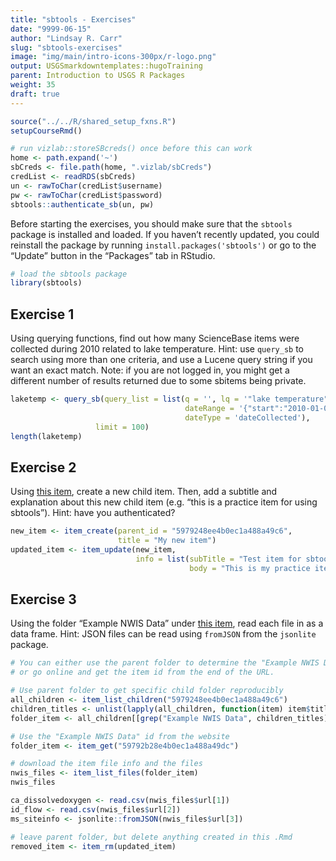 ```yaml
---
title: "sbtools - Exercises"
date: "9999-06-15"
author: "Lindsay R. Carr"
slug: "sbtools-exercises"
image: "img/main/intro-icons-300px/r-logo.png"
output: USGSmarkdowntemplates::hugoTraining
parent: Introduction to USGS R Packages
weight: 35
draft: true
---
```


```r
source("../../R/shared_setup_fxns.R")
setupCourseRmd()
```

```r
# run vizlab::storeSBcreds() once before this can work
home <- path.expand('~')
sbCreds <- file.path(home, ".vizlab/sbCreds")
credList <- readRDS(sbCreds)
un <- rawToChar(credList$username)
pw <- rawToChar(credList$password)
sbtools::authenticate_sb(un, pw)
```

Before starting the exercises, you should make sure that the `sbtools` package is installed and loaded. If you haven't recently updated, you could reinstall the package by running `install.packages('sbtools')` or go to the "Update" button in the "Packages" tab in RStudio.

```r
# load the sbtools package
library(sbtools)
```

## Exercise 1

Using querying functions, find out how many ScienceBase items were collected during 2010 related to lake temperature. Hint: use `query_sb` to search using more than one criteria, and use a Lucene query string if you want an exact match. Note: if you are not logged in, you might get a different number of results returned due to some sbitems being private. 

```r
laketemp <- query_sb(query_list = list(q = '', lq = '"lake temperature"', 
                                       dateRange = '{"start":"2010-01-01","end":"2010-12-31"}',
                                       dateType = 'dateCollected'),
                   limit = 100)
length(laketemp)
```

## Exercise 2

Using [this item](https://www.sciencebase.gov/catalog/item/5979248ee4b0ec1a488a49c6), create a new child item. Then, add a subtitle and explanation about this new child item (e.g. "this is a practice item for using sbtools"). Hint: have you authenticated?

```r
new_item <- item_create(parent_id = "5979248ee4b0ec1a488a49c6", 
                        title = "My new item")
updated_item <- item_update(new_item, 
                            info = list(subTitle = "Test item for sbtools",
                                        body = "This is my practice item for using sbtools."))
```

## Exercise 3

Using the folder "Example NWIS Data" under [this item](https://www.sciencebase.gov/catalog/item/5979248ee4b0ec1a488a49c6), read each file in as a data frame. Hint: JSON files can be read using `fromJSON` from the `jsonlite` package.

```r
# You can either use the parent folder to determine the "Example NWIS Data" id;
# or go online and get the item id from the end of the URL.

# Use parent folder to get specific child folder reproducibly
all_children <- item_list_children("5979248ee4b0ec1a488a49c6")
children_titles <- unlist(lapply(all_children, function(item) item$title))
folder_item <- all_children[[grep("Example NWIS Data", children_titles)]]

# Use the "Example NWIS Data" id from the website
folder_item <- item_get("59792b28e4b0ec1a488a49dc")

# download the item file info and the files
nwis_files <- item_list_files(folder_item)
nwis_files

ca_dissolvedoxygen <- read.csv(nwis_files$url[1])
id_flow <- read.csv(nwis_files$url[2])
ms_siteinfo <- jsonlite::fromJSON(nwis_files$url[3])
```

```r
# leave parent folder, but delete anything created in this .Rmd
removed_item <- item_rm(updated_item)
```
